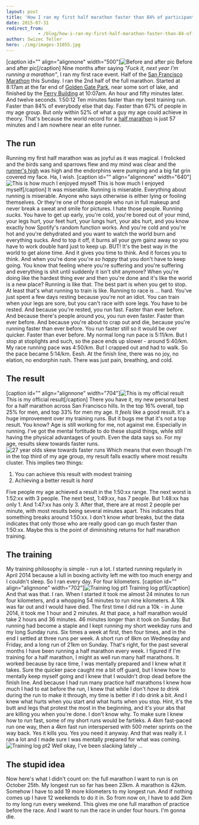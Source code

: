 ```yaml
---
layout: post
title: 'How I ran my first half marathon faster than 84% of participants'
date: 2015-07-31
redirect_from: 
            - /blog/how-i-ran-my-first-half-marathon-faster-than-84-of-participants/swizec/6705
author: Swizec Teller
hero: ./img/images-31055.jpg
---
```

\[caption id="" align="alignnone" width="500"]![Before and after pic](./img/images-31055.jpg "Before and after pic") Before and after pic\[/caption] Nine months after saying _"Fuck it, next year I'm running a marathon"_, I ran my first race event. Half of the [San Francisco Marathon](http://www.thesfmarathon.com/ "San Francisco Marathon") this Sunday. I ran the 2nd half of the full marathon. Started at 8:17am at the far end of [Golden Gate Park](<http://maps.google.com/maps?ll=37.7697222222,-122.476944444&spn=0.01,0.01&q=37.7697222222,-122.476944444 (Golden%20Gate%20Park)&t=h> "Golden Gate Park"), near some sort of lake, and finished by the [Ferry Building](<http://maps.google.com/maps?ll=37.7955555556,-122.392222222&spn=0.01,0.01&q=37.7955555556,-122.392222222 (San%20Francisco%20Ferry%20Building)&t=h> "San Francisco Ferry Building") at 10:07am. An hour and fifty minutes later. And twelve seconds. 1:50:12 Ten minutes faster than my best training run. Faster than 84% of everybody else that day. Faster than 67% of people in my age group. But only within 52% of what a guy my age could achieve in theory. That's because the world record for a [half marathon](http://en.wikipedia.org/wiki/Half_marathon "Half marathon") is just 57 minutes and I am nowhere near an elite runner.

## The run

Running my first half marathon was as joyful as it was magical. I frolicked and the birds sang and sparrows flew and my mind was clear and the [runner's high](http://en.wikipedia.org/wiki/Endorphins "Endorphins") was high and the endorphins were pumping and a big fat grin covered my face. Ha, I wish. \[caption id="" align="alignnone" width="640"]![This is how much I enjoyed myself](./img/images-31140.jpg "This is how much I enjoyed myself") This is how much I enjoyed myself\[/caption] It was miserable. Running is miserable. Everything about running is miserable. Anyone who says otherwise is either lying or fooling themselves. Or they're one of those people who run in full makeup and never break a sweat and smile for pictures. I hate those people. Running _sucks_. You have to get up early, you're cold, you're bored out of your mind, your legs hurt, your feet hurt, your lungs hurt, your abs hurt, and you know exactly how Spotify's random function works. And you're cold and you're hot and you're dehydrated and you want to watch the world burn and everything sucks. And to top it off, it burns all your gym gainz away so you have to work double hard just to keep up. BUT! It's the best way in the world to get alone time. And it gives you time to think. And it forces you to think. And when you're done you're _so happy_ that you don't have to keep going. You know that feeling where you're suffering and you're suffering and everything is shit until suddenly it isn't shit anymore? When you're doing like the hardest thing ever and then you're done and it's like the world is a new place? Running is like that. The best part is when you get to stop. At least that's what running to train is like. Running to race is ... hard. You've just spent a few days resting because you're not an idiot. You can train when your legs are sore, but you can't race with sore legs. You have to be rested. And because you're rested, you run fast. Faster than ever before. And because there's people around you, you run even faster. Faster than ever before. And because you're about to crap out and die, because you're running faster than ever before. You run faster still so it would be over quicker. Faster than ever before. My normal long run pace is 5:11/km. But I stop at stoplights and such, so the pace ends up slower - around 5:40/km. My race running pace was 4:50/km. But I crapped out and had to walk. So the pace became 5:14/km. Eesh. At the finish line, there was no joy, no elation, no endorphin rush. There was just pain, breathing, and cold.

## The result

\[caption id="" align="alignnone" width="704"]![This is my official result](./img/images-31056.png "This is my official result") This is my official result\[/caption] There you have it, my new personal best for a half marathon across San Francisco hills. In the top 16% overall, top 25% for men, and top 33% for men my age. It _feels_ like a good result. It's a huge improvement over my training runs. But it bugs me that it's not a top result. You know? Age is still working for me, not against me. Especially in running. I've got the mental fortitude to do these stupid things, while still having the physical advantages of youth. Even the data says so. For my age, results skew towards faster runs. ![27 year olds skew towards faster runs](./img/images-31141.png) Which means that even though I'm in the top third of my age group, my result falls exactly where most results cluster. This implies two things:

1. You can achieve this result with modest training
2. Achieving a better result is _hard_

Five people my age achieved a result in the 1:50:xx range. The next worst is 1:52:xx with 3 people. The next best, 1:49:xx, has 7 people. But 1:48:xx has only 1. And 1:47:xx has only 3. After that, there are at most 2 people per minute, with most results being several minutes apart. This indicates that something breaks around 1:50:xx. I don't know _what_ breaks, but the data indicates that only those who are really good can go much faster than 1:50:xx. Maybe this is the point of diminishing returns for half marathon training.

## The training

My training philosophy is simple - run a lot. I started running regularly in April 2014 because a lull in boxing activity left me with too much energy and I couldn't sleep. So I ran every day. For four kilometers. \[caption id="" align="alignnone" width="702"]![Training log pt1](./img/images-31142.png "Training log pt1") Training log pt1\[/caption] And that was that. I ran. When I started it took me almost 24 minutes to run four kilometers, and a whopping 54 minutes to run nine kilometers. A 10k was far out and I would have died. The first time I did run a 10k - in June 2014, it took me 1 hour and 2 minutes. At that pace, a half marathon would take 2 hours and 36 minutes. 46 minutes longer than it took on Sunday. But running had become a staple and I kept running my short weekday runs and my long Sunday runs. Six times a week at first, then four times, and in the end I settled at three runs per week. A short run of 8km on Wednesday and Friday, and a long run of 21km on Sunday. That's right, for the past several months I have been running a half marathon every week. I figured if I'm training for a half marathon, I might as well run many half marathons. It worked because by race time, I was mentally prepared and I knew what it takes. Sure the quicker pace caught me a bit off guard, but I knew how to mentally keep myself going and I knew that I wouldn't drop dead before the finish line. And because I had run many practice half marathons I knew how much I had to eat before the run, I knew that while I don't _have to_ drink during the run to make it through, my time is better if I do drink a bit. And I knew what hurts when you start and what hurts when you stop. Hint, it's the butt and legs that protest the most in the beginning, and it's your abs that are killing you when you're done. I don't know why. To make sure I knew how to run fast, some of my short runs would be fartleks. A 4km fast-paced run one way, then a 4km fast run interspersed with 500 meter sprints on the way back. Yes it kills you. Yes you need it anyway. And that was really it. I ran a lot and I made sure I was mentally prepared for what was coming. ![Training log pt2](./img/blog-wp-content-uploads-2015-07-Screen-Shot-2015-07-31-at-00.37.39-1017x1024.png) Well okay, I've been slacking lately ...

## The stupid idea

Now here's what I didn't count on: the full marathon I want to run is on October 25th. My longest run so far has been 23km. A marathon is 42km. Somehow I have to add 19 more kilometers to my longest run. And if nothing comes up I have 12 weekends to do it in. So from now on, I have to add 2km to my long run every weekend. This gives me one full marathon of practice before the race. And I want to run the race in under four hours. I'm gonna die.
